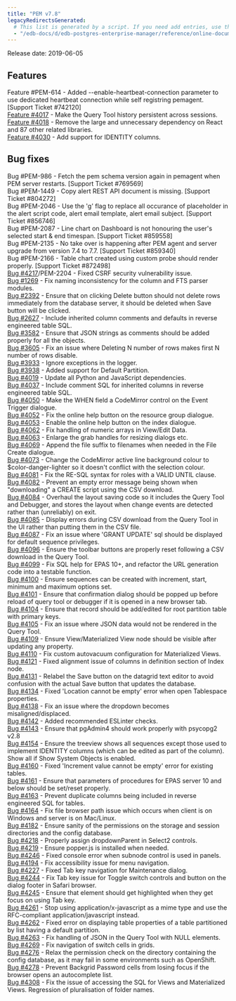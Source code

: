 ```yaml
---
title: "PEM v7.8"
legacyRedirectsGenerated:
  # This list is generated by a script. If you need add entries, use the `legacyRedirects` key.
  - "/edb-docs/d/edb-postgres-enterprise-manager/reference/online-documentation/8.0/pem_release_notes_7_8.html"
---
```


Release date: 2019-06-05

## Features

Feature #PEM-614 - Added --enable-heartbeat-connection parameter to use dedicated heartbeat connection while self registring pemagent. \[Support Ticket #742120]  
[Feature #4017](https://redmine.postgresql.org/issues/4017) - Make the Query Tool history persistent across sessions.  
[Feature #4018](https://redmine.postgresql.org/issues/4018) - Remove the large and unnecessary dependency on React and 87 other related libraries.  
[Feature #4030](https://redmine.postgresql.org/issues/4030) - Add support for IDENTITY columns.

## Bug fixes

Bug #PEM-986 - Fetch the pem schema version again in pemagent when PEM server restarts. \[Support Ticket #769569]  
Bug #PEM-1449 - Copy alert REST API document is missing. \[Support Ticket #804272]  
Bug #PEM-2046 - Use the 'g' flag to replace all occurance of placeholder in the alert script code, alert email template, alert email subject. \[Support Ticket #856746]  
Bug #PEM-2087 - Line chart on Dashboard is not honouring the user's selected start & end timespan. \[Support Ticket #859558]  
Bug #PEM-2135 - No take over is happening after PEM agent and server upgrade from version 7.4 to 7.7. \[Support Ticket #859340]  
Bug #PEM-2166 - Table chart created using custom probe should render properly. \[Support Ticket #872498]  
[Bug #4217](https://redmine.postgresql.org/issues/4217)/PEM-2204 - Fixed CSRF security vulnerability issue.  
[Bug #1269](https://redmine.postgresql.org/issues/1269) - Fix naming inconsistency for the column and FTS parser modules.  
[Bug #2392](https://redmine.postgresql.org/issues/2392) - Ensure that on clicking Delete button should not delete rows immediately from the database server, it should be deleted when Save button will be clicked.  
[Bug #2627](https://redmine.postgresql.org/issues/2627) - Include inherited column comments and defaults in reverse engineered table SQL.  
[Bug #3582](https://redmine.postgresql.org/issues/3582) - Ensure that JSON strings as comments should be added properly for all the objects.  
[Bug #3605](https://redmine.postgresql.org/issues/3605) - Fix an issue where Deleting N number of rows makes first N number of rows disable.  
[Bug #3933](https://redmine.postgresql.org/issues/3933) - Ignore exceptions in the logger.  
[Bug #3938](https://redmine.postgresql.org/issues/3938) - Added support for Default Partition.  
[Bug #4019](https://redmine.postgresql.org/issues/4019) - Update all Python and JavaScript dependencies.  
[Bug #4037](https://redmine.postgresql.org/issues/4037) - Include comment SQL for inherited columns in reverse engineered table SQL.  
[Bug #4050](https://redmine.postgresql.org/issues/4050) - Make the WHEN field a CodeMirror control on the Event Trigger dialogue.  
[Bug #4052](https://redmine.postgresql.org/issues/4052) - Fix the online help button on the resource group dialogue.  
[Bug #4053](https://redmine.postgresql.org/issues/4053) - Enable the online help button on the index dialogue.  
[Bug #4062](https://redmine.postgresql.org/issues/4062) - Fix handling of numeric arrays in View/Edit Data.  
[Bug #4063](https://redmine.postgresql.org/issues/4063) - Enlarge the grab handles for resizing dialogs etc.  
[Bug #4069](https://redmine.postgresql.org/issues/4069) - Append the file suffix to filenames when needed in the File Create dialogue.  
[Bug #4073](https://redmine.postgresql.org/issues/4073) - Change the CodeMirror active line background colour to $color-danger-lighter so it doesn't conflict with the selection colour.  
[Bug #4081](https://redmine.postgresql.org/issues/4081) - Fix the RE-SQL syntax for roles with a VALID UNTIL clause.  
[Bug #4082](https://redmine.postgresql.org/issues/4082) - Prevent an empty error message being shown when "downloading" a CREATE script using the CSV download.  
[Bug #4084](https://redmine.postgresql.org/issues/4084) - Overhaul the layout saving code so it includes the Query Tool and Debugger, and stores the layout when change events are detected rather than (unreliably) on exit.  
[Bug #4085](https://redmine.postgresql.org/issues/4085) - Display errors during CSV download from the Query Tool in the UI rather than putting them in the CSV file.  
[Bug #4087](https://redmine.postgresql.org/issues/4087) - Fix an issue where 'GRANT UPDATE' sql should be displayed for default sequence privileges.  
[Bug #4096](https://redmine.postgresql.org/issues/4096) - Ensure the toolbar buttons are properly reset following a CSV download in the Query Tool.  
[Bug #4099](https://redmine.postgresql.org/issues/4099) - Fix SQL help for EPAS 10+, and refactor the URL generation code into a testable function.  
[Bug #4100](https://redmine.postgresql.org/issues/4100) - Ensure sequences can be created with increment, start, minimum and maximum options set.  
[Bug #4101](https://redmine.postgresql.org/issues/4101) - Ensure that confirmation dialog should be popped up before reload of query tool or debugger if it is opened in a new browser tab.  
[Bug #4104](https://redmine.postgresql.org/issues/4104) - Ensure that record should be add/edited for root partition table with primary keys.  
[Bug #4105](https://redmine.postgresql.org/issues/4105) - Fix an issue where JSON data would not be rendered in the Query Tool.  
[Bug #4109](https://redmine.postgresql.org/issues/4109) - Ensure View/Materialized View node should be visible after updating any property.  
[Bug #4110](https://redmine.postgresql.org/issues/4110) - Fix custom autovacuum configuration for Materialized Views.  
[Bug #4121](https://redmine.postgresql.org/issues/4121) - Fixed alignment issue of columns in definition section of Index node.  
[Bug #4131](https://redmine.postgresql.org/issues/4131) - Relabel the Save button on the datagrid text editor to avoid confusion with the actual Save button that updates the database.  
[Bug #4134](https://redmine.postgresql.org/issues/4134) - Fixed 'Location cannot be empty' error when open Tablespace properties.  
[Bug #4138](https://redmine.postgresql.org/issues/4138) - Fix an issue where the dropdown becomes misaligned/displaced.  
[Bug #4142](https://redmine.postgresql.org/issues/4142) - Added recommended ESLinter checks.  
[Bug #4143](https://redmine.postgresql.org/issues/4143) - Ensure that pgAdmin4 should work properly with psycopg2 v2.8  
[Bug #4154](https://redmine.postgresql.org/issues/4154) - Ensure the treeview shows all sequences except those used to implement IDENTITY columns (which can be edited as part of the column). Show all if Show System Objects is enabled.  
[Bug #4160](https://redmine.postgresql.org/issues/4160) - Fixed 'Increment value cannot be empty' error for existing tables.  
[Bug #4161](https://redmine.postgresql.org/issues/4161) - Ensure that parameters of procedures for EPAS server 10 and below should be set/reset properly.  
[Bug #4163](https://redmine.postgresql.org/issues/4163) - Prevent duplicate columns being included in reverse engineered SQL for tables.  
[Bug #4164](https://redmine.postgresql.org/issues/4164) - Fix file browser path issue which occurs when client is on Windows and server is on Mac/Linux.  
[Bug #4182](https://redmine.postgresql.org/issues/4182) - Ensure sanity of the permissions on the storage and session directories and the config database.  
[Bug #4218](https://redmine.postgresql.org/issues/4218) - Properly assign dropdownParent in Select2 controls.  
[Bug #4219](https://redmine.postgresql.org/issues/4219) - Ensure popper.js is installed when needed.  
[Bug #4246](https://redmine.postgresql.org/issues/4246) - Fixed console error when subnode control is used in panels.  
[Bug #4194](https://redmine.postgresql.org/issues/4194) - Fix accessibility issue for menu navigation.  
[Bug #4227](https://redmine.postgresql.org/issues/4227) - Fixed Tab key navigation for Maintenance dialog.  
[Bug #4244](https://redmine.postgresql.org/issues/4244) - Fix Tab key issue for Toggle switch controls and button on the dialog footer in Safari browser.  
[Bug #4245](https://redmine.postgresql.org/issues/4245) - Ensure that element should get highlighted when they get focus on using Tab key.  
[Bug #4261](https://redmine.postgresql.org/issues/4261) - Stop using application/x-javascript as a mime type and use the RFC-compliant application/javascript instead.  
[Bug #4262](https://redmine.postgresql.org/issues/4262) - Fixed error on displaying table properties of a table partitioned by list having a default partition.  
[Bug #4263](https://redmine.postgresql.org/issues/4263) - Fix handling of JSON in the Query Tool with NULL elements.  
[Bug #4269](https://redmine.postgresql.org/issues/4269) - Fix navigation of switch cells in grids.  
[Bug #4276](https://redmine.postgresql.org/issues/4276) - Relax the permission check on the directory containing the config database, as it may fail in some environments such as OpenShift.  
[Bug #4278](https://redmine.postgresql.org/issues/4278) - Prevent Backgrid Password cells from losing focus if the browser opens an autocomplete list.  
[Bug #4308](https://redmine.postgresql.org/issues/4308) - Fix the issue of accessing the SQL for Views and Materialized Views. Regression of pluralisation of folder names.
